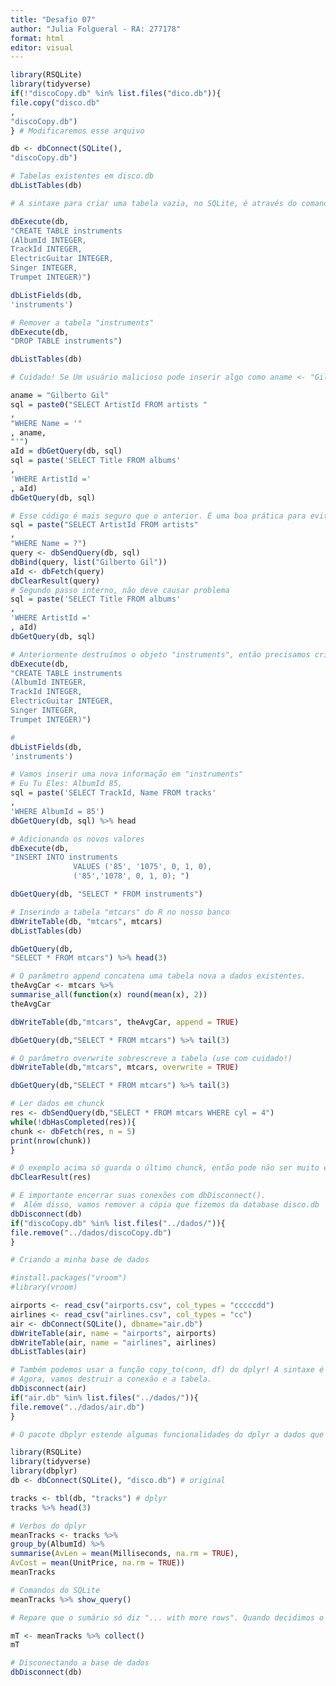 ---
title: "Desafio 07"
author: "Julia Folgueral - RA: 277178"
format: html
editor: visual
---

```{r}
library(RSQLite)
library(tidyverse)
if(!"discoCopy.db" %in% list.files("dico.db")){
file.copy("disco.db"
,
"discoCopy.db")
} # Modificaremos esse arquivo

```

```{r}
db <- dbConnect(SQLite(),
"discoCopy.db")
```

```{r}
# Tabelas existentes em disco.db
dbListTables(db)
```

```{r}
# A sintaxe para criar uma tabela vazia, no SQLite, é através do comando CREATE TABLE nome (col1 tipo, col2 tipo2, ...)

dbExecute(db,
"CREATE TABLE instruments
(AlbumId INTEGER,
TrackId INTEGER,
ElectricGuitar INTEGER,
Singer INTEGER,
Trumpet INTEGER)")

```

```{r}
dbListFields(db,
'instruments')
```

```{r}
# Remover a tabela "instruments"
dbExecute(db,
"DROP TABLE instruments")
```

```{r}
dbListTables(db)
```

```{r}
# Cuidado! Se Um usuário malicioso pode inserir algo como aname <- "Gilberto Gil'; DROP TABLE 'albums" e destruir o banco de dados.

aname = "Gilberto Gil" 
sql = paste0("SELECT ArtistId FROM artists "
,
"WHERE Name = '"
, aname,
"'")
aId = dbGetQuery(db, sql)
sql = paste('SELECT Title FROM albums'
,
'WHERE ArtistId ='
, aId)
dbGetQuery(db, sql)

```

```{r}
# Esse código é mais seguro que o anterior. É uma boa prática para evitar que seu banco seja apagado por um usuário.
sql = paste("SELECT ArtistId FROM artists"
,
"WHERE Name = ?")
query <- dbSendQuery(db, sql)
dbBind(query, list("Gilberto Gil"))
aId <- dbFetch(query)
dbClearResult(query)
# Segundo passo interno, não deve causar problema
sql = paste('SELECT Title FROM albums'
,
'WHERE ArtistId ='
, aId)
dbGetQuery(db, sql)
```

```{r}
# Anteriormente destruímos o objeto "instruments", então precisamos criá-lo novamente:
dbExecute(db,
"CREATE TABLE instruments
(AlbumId INTEGER,
TrackId INTEGER,
ElectricGuitar INTEGER,
Singer INTEGER,
Trumpet INTEGER)")

# 
dbListFields(db,
'instruments')
```

```{r}
# Vamos inserir uma nova informação em "instruments"
# Eu Tu Eles: AlbumId 85,
sql = paste('SELECT TrackId, Name FROM tracks'
,
'WHERE AlbumId = 85')
dbGetQuery(db, sql) %>% head
```

```{r}
# Adicionando os novos valores
dbExecute(db,
"INSERT INTO instruments
              VALUES ('85', '1075', 0, 1, 0),
              ('85','1078', 0, 1, 0); ")

```

```{r}
dbGetQuery(db, "SELECT * FROM instruments")
```

```{r}
# Inserindo a tabela "mtcars" do R no nosso banco
dbWriteTable(db, "mtcars", mtcars) 
dbListTables(db)

```

```{r}
dbGetQuery(db,
"SELECT * FROM mtcars") %>% head(3)
```

```{r}
# O parâmetro append concatena uma tabela nova a dados existentes. 
theAvgCar <- mtcars %>%
summarise_all(function(x) round(mean(x), 2))
theAvgCar
```

```{r}
dbWriteTable(db,"mtcars", theAvgCar, append = TRUE)

dbGetQuery(db,"SELECT * FROM mtcars") %>% tail(3)

```

```{r}
# O parâmetro overwrite sobrescreve a tabela (use com cuidado!)
dbWriteTable(db,"mtcars", mtcars, overwrite = TRUE)

dbGetQuery(db,"SELECT * FROM mtcars") %>% tail(3)
```

```{r}
# Ler dados em chunck
res <- dbSendQuery(db,"SELECT * FROM mtcars WHERE cyl = 4")
while(!dbHasCompleted(res)){
chunk <- dbFetch(res, n = 5)
print(nrow(chunk))
}

```

```{r}
# O exemplo acima só guarda o último chunck, então pode não ser muito eficiente
dbClearResult(res)
```

```{r}
# É importante encerrar suas conexões com dbDisconnect(). 
#  Além disso, vamos remover a cópia que fizemos da database disco.db
dbDisconnect(db)
if("discoCopy.db" %in% list.files("../dados/")){
file.remove("../dados/discoCopy.db")
}

```

```{r}
# Criando a minha base de dados

#install.packages("vroom")
#library(vroom)

airports <- read_csv("airports.csv", col_types = "cccccdd")
airlines <- read_csv("airlines.csv", col_types = "cc")
air <- dbConnect(SQLite(), dbname="air.db")
dbWriteTable(air, name = "airports", airports)
dbWriteTable(air, name = "airlines", airlines)
dbListTables(air)

```

```{r}
# Também podemos usar a função copy_to(conn, df) do dplyr! A sintaxe é parecida.
# Agora, vamos destruir a conexão e a tabela.
dbDisconnect(air)
if("air.db" %in% list.files("../dados/")){
file.remove("../dados/air.db")
}
```

```{r}
# O pacote dbplyr estende algumas funcionalidades do dplyr a dados que estão armazenados em um bancos de dados externo.

library(RSQLite)
library(tidyverse)
library(dbplyr)
db <- dbConnect(SQLite(), "disco.db") # original

tracks <- tbl(db, "tracks") # dplyr
tracks %>% head(3)

```


```{r}
# Verbos do dplyr
meanTracks <- tracks %>%
group_by(AlbumId) %>%
summarise(AvLen = mean(Milliseconds, na.rm = TRUE),
AvCost = mean(UnitPrice, na.rm = TRUE))
meanTracks
```

```{r}
# Comandos do SQLite
meanTracks %>% show_query()

```

```{r}
# Repare que o sumário só diz "... with more rows". Quando decidimos o que precisamos, podemos usar o comando collect().

mT <- meanTracks %>% collect()
mT
```

```{r}
# Disconectando a base de dados
dbDisconnect(db)
```


